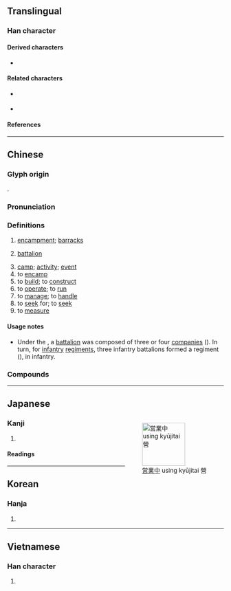 {{also|営|营}}
{{character info/new}}
==Translingual==
{{Han simplified forms|營|営|营}}

===Han character===
{{Han char|rn=86|rad=火|as=13|asm++=12|sn=17|snm++=16|four=99606|canj=FFBRR|ids=⿱𤇾吕(G),⿱𤇾呂(HTJKV)}}

====Derived characters====
* {{l|mul|[[巆]], [[𢥏]], [[攚]], [[瀯]], [[櫿]], [[𤒨]], [[㹚]], [[𤫎]], [[𫑔]], [[㿘]], [[𥗞]], [[𧕍]]}}

====Related characters====
* {{l|mul|営}} {{q|Japanese [[shinjitai]]}}
* {{l|mul|营}} {{q|[[Simplified Chinese]]}}

====References====
{{Han ref|kx=0684.170|dkj=19457|dj=1096.120|hdz=32237.050|uh=71DF}}

----

==Chinese==
{{zh-forms|s=营}}

===Glyph origin===
{{Han etym}}
{{Han compound|熒|宮|ls=psc|c1=p|c2=s|t2=palace|abb1=y|abb2=y}}.

===Pronunciation===
{{zh-pron
|m=yíng
|m-s=
|c=jing4
|c-t=
|g=
|h=pfs=
|j=
|mb=ě̤ng
|md=
|mn=iâⁿ/êng
|mn_note=iâⁿ - vernacular, êng - literary
|mn-t=ian5
|w=3hhion,3hhin
|x=
|mc=y
|oc=y
|ma=
|cat=n,v
}}

===Definitions===
{{zh-hanzi}}

# [[encampment]]; [[barracks]]
# {{lb|zh|military}} [[battalion]]
# [[camp]]; [[activity]]; [[event]]
# to [[encamp]]
# to [[build]]; to [[construct]]
# to [[operate]]; to [[run]]
# to [[manage]]; to [[handle]]
# to [[seek]] for; to [[seek]]
# to [[measure]]

====Usage notes====
* {{sense|military}} Under the {{w|National Revolutionary Army}}, a [[battalion]] was composed of three or four [[companies]] ({{zh-l|連}}). In turn, for [[infantry]] [[regiment]]s, three infantry battalions formed a regiment ({{zh-l|團}}), in infantry.

===Compounds===
{{zh-der|不營|不鑽營|佈陣安營|偷營|偷營劫寨|傾身營救|入營|公營|公營事業|公營企業|公營電視|共同經營|共營|兵營|兼營|劫營|勞改營|合營|國營|國營事業|國營貿易|夏令營|多角經營|大本營|大農經營|天體營|央浼營幹|安營|安營下寨|安營紮寨|宿營|專營|小本經營|屏營|左營|幹營生|怔營|惟利是營|慘澹經營|拔營|插箭遊營|斫營|新營|柳營|植黨營私|步步為營|民營|民營企業|民營化|永續經營|汲汲營營|沒本營生|沒營生|沒營養|活廠經營|澹淡經營|營作|營利|營利稅|營力|營勾|營區|營口市|營哨|營商|營地|營壘|營寨|營州|營工|營帳|營幹|營建|營建業|營房|營收|營救|營業|營業利益|營業員|營業收入|營業日|營業機關|營業稅|營業費用|營業車|營業額|營求|營活|營混子|營火|營火會|營營|營營役役|營生|營田|營療|營盤|營福|營私|營私舞弊|營窟|營繕|營舍|營葬|營衛|營謀|營販|營辦|營造|營造尺|營造法式|營運|營隊|營養|營養不良|營養午餐|營養失調|營養學|營養素|營首|特殊營業|狗苟蠅營|異營性|直營|研習營|私營|紮營|細柳營|結營|結黨營私|經營|綠營|老營|老營兒|老營生|聯營|聯營公車|自然營力|自營|自營性|花柳營|花營錦陣|苟營|苦心經營|蠅營|蠅營狗苟|行營|賣俏營奸|賣公營私|軍營|農業經營|巡防營|連營畫角|連鎖經營|遊營撞屍|野營|錦營花陣|錦陣花營|鑽營|陣營|集中營|難民營|露營|鄭營|南營|上營|樊營|孫王營|侯營|沈營|營口|肖營|朱營|胡家營|丁家營|汪營|椿木營|黃家營|蔡家營|大樹營}}

----

==Japanese==
{{ja-kanji forms|営|營}}
<div style="float:right;">[[File:Japanese "open" sign in traditional characters.jpg|thumb|100px|[[営業中]] using kyūjitai 營]]</div>

===Kanji===
{{ja-kanji|grade=|rs=火13|shin=営}}

# {{kyujitai spelling of|営|lang=ja}}

====Readings====
{{ja-readings
|on=えい
|kun=いとなむ
}}

----

==Korean==

===Hanja===
{{ko-hanja|hangeul=[[영]], [[형]]|eumhun=|rv=yeong, hyeong|mr=yŏng, hyŏng|y=yeng, hyeng}}

# {{defn|lang=ko|sort=火13}}

----

==Vietnamese==

===Han character===
{{vi-hantu|[[dinh]], [[doanh]]|rs=火13}}

# {{defn|lang=vi|sort=火13}}